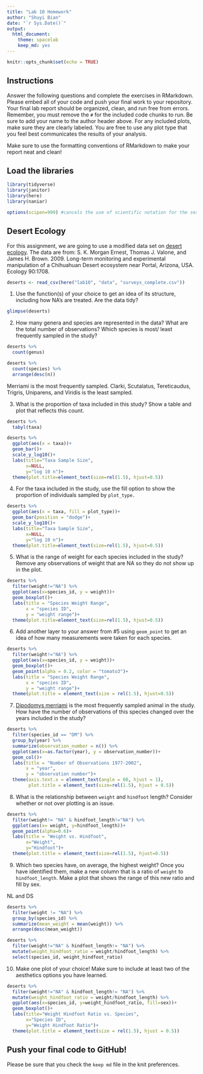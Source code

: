 ```yaml
---
title: "Lab 10 Homework"
author: "Shuyi Bian"
date: "`r Sys.Date()`"
output:
  html_document: 
    theme: spacelab
    keep_md: yes
---
```


```r
knitr::opts_chunk$set(echo = TRUE)
```

## Instructions
Answer the following questions and complete the exercises in RMarkdown. Please embed all of your code and push your final work to your repository. Your final lab report should be organized, clean, and run free from errors. Remember, you must remove the `#` for the included code chunks to run. Be sure to add your name to the author header above. For any included plots, make sure they are clearly labeled. You are free to use any plot type that you feel best communicates the results of your analysis.  

Make sure to use the formatting conventions of RMarkdown to make your report neat and clean!  

## Load the libraries
```r
library(tidyverse)
library(janitor)
library(here)
library(naniar)
``` 
```r
options(scipen=999) #cancels the use of scientific notation for the session
```

## Desert Ecology
For this assignment, we are going to use a modified data set on [desert ecology](http://esapubs.org/archive/ecol/E090/118/). The data are from: S. K. Morgan Ernest, Thomas J. Valone, and James H. Brown. 2009. Long-term monitoring and experimental manipulation of a Chihuahuan Desert ecosystem near Portal, Arizona, USA. Ecology 90:1708.
```r
deserts <- read_csv(here("lab10", "data", "surveys_complete.csv"))
```

1. Use the function(s) of your choice to get an idea of its structure, including how NA's are treated. Are the data tidy?  
```r
glimpse(deserts)
```

2. How many genera and species are represented in the data? What are the total number of observations? Which species is most/ least frequently sampled in the study?
```r
deserts %>% 
  count(genus)
```
```r
deserts %>% 
  count(species) %>% 
  arrange(desc(n))
```
Merriami is the most frequently sampled. Clarki, Scutalatus, Tereticaudus, Trigris, Uniparens, and Viridis is the least sampled. 

3. What is the proportion of taxa included in this study? Show a table and plot that reflects this count.
```r
deserts %>% 
  tabyl(taxa)
```
```r
deserts %>% 
  ggplot(aes(x = taxa))+
  geom_bar()+
  scale_y_log10()+
  labs(title="Taxa Sample Size",
       x=NULL,
       y="log 10 n")+
  theme(plot.title=element_text(size=rel(1.5), hjust=0.5))
```


4. For the taxa included in the study, use the fill option to show the proportion of individuals sampled by `plot_type.`
```r
deserts %>% 
  ggplot(aes(x = taxa, fill = plot_type))+
  geom_bar(position = "dodge")+
  scale_y_log10()+
  labs(title="Taxa Sample Size",
       x=NULL,
       y="log 10 n")+
  theme(plot.title=element_text(size=rel(1.5), hjust=0.5))
```

5. What is the range of weight for each species included in the study? Remove any observations of weight that are NA so they do not show up in the plot.
```r
deserts %>% 
  filter(weight!="NA") %>% 
  ggplot(aes(x=species_id, y = weight))+
  geom_boxplot()+
  labs(title = "Species Weight Range",
       x = "species ID",
       y = "weight range")+
  theme(plot.title=element_text(size=rel(1.5), hjust=0.5))
```


6. Add another layer to your answer from #5 using `geom_point` to get an idea of how many measurements were taken for each species.
```r
deserts %>% 
  filter(weight!="NA") %>% 
  ggplot(aes(x=species_id, y = weight))+
  geom_boxplot()+
  geom_point(alpha = 0.2, color = "tomato3")+
  labs(title = "Species Weight Range",
       x = "species ID",
       y = "weight range")+
  theme(plot.title = element_text(size = rel(1.5), hjust=0.5))
```

7. [Dipodomys merriami](https://en.wikipedia.org/wiki/Merriam's_kangaroo_rat) is the most frequently sampled animal in the study. How have the number of observations of this species changed over the years included in the study?
```r
deserts %>% 
  filter(species_id == "DM") %>% 
  group_by(year) %>% 
  summarize(observation_number = n()) %>% 
  ggplot(aes(x=as.factor(year), y = observation_number))+
  geom_col()+
  labs(title = "Number of Observations 1977-2002",
       x = "year",
       y = "observation number")+
  theme(axis.text.x = element_text(angle = 60, hjust = 1),
        plot.title = element_text(size=rel(1.5), hjust = 0.5))
```

8. What is the relationship between `weight` and `hindfoot` length? Consider whether or not over plotting is an issue.
```r
deserts %>% 
  filter(weight!= "NA" & hindfoot_length!="NA") %>% 
  ggplot(aes(x= weight, y=hindfoot_length))+
  geom_point(alpha=0.6)+
  labs(title = "Weight vs. Hindfoot",
       x="Weight",
       y="Hindfoot")+
  theme(plot.title = element_text(size=rel(1.5), hjust=0.5))
```

9. Which two species have, on average, the highest weight? Once you have identified them, make a new column that is a ratio of `weight` to `hindfoot_length`. Make a plot that shows the range of this new ratio and fill by sex.

NL and DS
```r
deserts %>% 
  filter(weight != "NA") %>% 
  group_by(species_id) %>% 
  summarize(mean_weight = mean(weight)) %>% 
  arrange(desc(mean_weight))
```

```r
deserts %>% 
  filter(weight!="NA" & hindfoot_length!= "NA") %>% 
  mutate(weight_hindfoot_ratio = weight/hindfoot_length) %>% 
  select(species_id, weight_hindfoot_ratio)
```

10. Make one plot of your choice! Make sure to include at least two of the aesthetics options you have learned.
```r
deserts %>% 
  filter(weight!="NA" & hindfoot_length!= "NA") %>% 
  mutate(weight_hindfoot_ratio = weight/hindfoot_length) %>%
  ggplot(aes(x=species_id, y=weight_hindfoot_ratio, fill=sex))+
  geom_boxplot()+
  labs(title="Weight Hindfoot Ratio vs. Species",
       x="Species ID",
       y="Weight Hindfoot Ratio")+
  theme(plot.title = element_text(size = rel(1.5), hjust = 0.5))
```

## Push your final code to GitHub!
Please be sure that you check the `keep md` file in the knit preferences. 